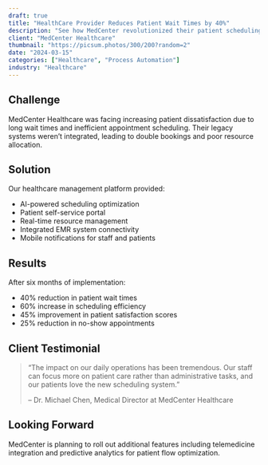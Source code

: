 ```yaml
---
draft: true
title: "HealthCare Provider Reduces Patient Wait Times by 40%"
description: "See how MedCenter revolutionized their patient scheduling and care coordination using our healthcare management solution."
client: "MedCenter Healthcare"
thumbnail: "https://picsum.photos/300/200?random=2"
date: "2024-03-15"
categories: ["Healthcare", "Process Automation"]
industry: "Healthcare"
---
```


## Challenge

MedCenter Healthcare was facing increasing patient dissatisfaction due to long wait times and inefficient appointment scheduling. Their legacy systems weren't integrated, leading to double bookings and poor resource allocation.

## Solution

Our healthcare management platform provided:

- AI-powered scheduling optimization
- Patient self-service portal
- Real-time resource management
- Integrated EMR system connectivity
- Mobile notifications for staff and patients

## Results

After six months of implementation:

- 40% reduction in patient wait times
- 60% increase in scheduling efficiency
- 45% improvement in patient satisfaction scores
- 25% reduction in no-show appointments

## Client Testimonial

> "The impact on our daily operations has been tremendous. Our staff can focus more on patient care rather than administrative tasks, and our patients love the new scheduling system."
>
> -- Dr. Michael Chen, Medical Director at MedCenter Healthcare

## Looking Forward

MedCenter is planning to roll out additional features including telemedicine integration and predictive analytics for patient flow optimization. 